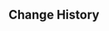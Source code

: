 {{Genius Invokation TCG Stage
|title        = Everything's in the Effect
|type         = Adventure Challenge
|group        = Open World Match
|character    = Hermosa
|requirement  = 10
|location     = Fontaine
|introduction = As a self-proclaimed "adventurer" and newspaper celebrity, Ms. Hermosa knows a thing or two about drawing the spotlight onto herself, and the same goes when she's dueling at the card table. When building her favorite decks, her goal is clear: to "create the most impressive visual effects"!<br>{{color|bp|Special Rule: After a pneuma-ousia annihilation reaction occurs on an opponent's character, you gain 2 Omni Dice.}}
|objective_1  = Achieve victory
|reward_1     = Lucky Coin*900
|objective_2  = Achieve victory within 5 Rounds
|reward_2     = Lucky Coin*900
|objective_3  = Achieve victory with characters defeated less than twice during the battle
|reward_3     = Lucky Coin*900
|lineup       = Assault Specialist Mek - Ousia;Suppression Specialist Mek - Pneuma;Suppression Specialist Mek - Ousia;Assault Specialist Mek - Pneuma
|p_support    = Ingenious Engineering: Harnessing Annihilation
|preset_deck  = Pneumousia and Foam
}}

==Change History==
{{Change History|4.3}}